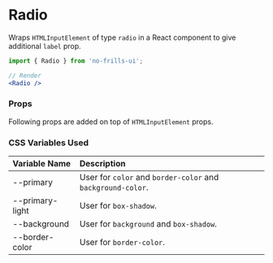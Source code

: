 
<Meta title='Components/Radio' component={Radio} />

# Radio

Wraps `HTMLInputElement` of type `radio` in a React component to give additional `label` prop.

<Preview>
    <Radio label='Mobile' name='platform' />
    <Radio label='Electron' name='platform' />
    <Radio label='Desktop' name='platform' disabled />
</Preview>

```jsx
import { Radio } from 'no-frills-ui';

// Render
<Radio />
```
### Props
Following props are added on top of `HTMLInputElement` props.
<Props of={Radio} />

### CSS Variables Used

| Variable Name | Description |
| :- | :- |
| --primary | User for `color` and `border-color` and `background-color`. |
| --primary-light | User for `box-shadow`. |
| --background | User for `background` and `box-shadow`. |
| --border-color | User for `border-color`. |
